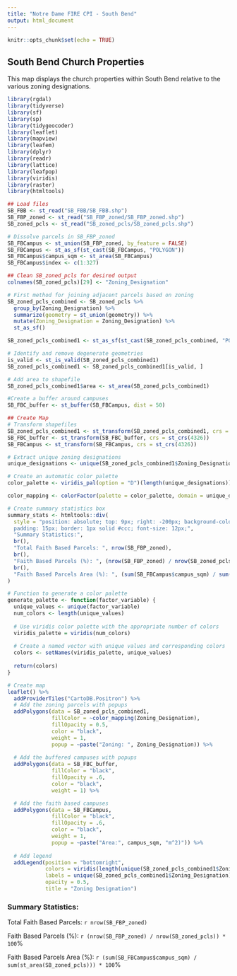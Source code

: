 ```yaml
---
title: "Notre Dame FIRE CPI - South Bend"
output: html_document
---
```


```r
knitr::opts_chunk$set(echo = TRUE)
```

## South Bend Church Properties

This map displays the church properties within South Bend relative to the various zoning designations.

```r
library(rgdal)
library(tidyverse)
library(sf)
library(sp)
library(tidygeocoder)
library(leaflet)
library(mapview)
library(leafem)
library(dplyr)
library(readr)
library(lattice)
library(leafpop)
library(viridis)
library(raster)
library(htmltools)

## Load files
SB_FBB <- st_read("SB_FBB/SB_FBB.shp")
SB_FBP_zoned <- st_read("SB_FBP_zoned/SB_FBP_zoned.shp")
SB_zoned_pcls <- st_read("SB_zoned_pcls/SB_zoned_pcls.shp")
```

```r
# Dissolve parcels in SB_FBP_zoned 
SB_FBCampus <- st_union(SB_FBP_zoned, by_feature = FALSE)
SB_FBCampus <- st_as_sf(st_cast(SB_FBCampus, "POLYGON"))
SB_FBCampus$campus_sqm <- st_area(SB_FBCampus)
SB_FBCampus$index <- c(1:327)

## Clean SB_zoned_pcls for desired output
colnames(SB_zoned_pcls)[29] <- "Zoning_Designation"

# First method for joining adjacent parcels based on zoning
SB_zoned_pcls_combined <- SB_zoned_pcls %>%
  group_by(Zoning_Designation) %>%
  summarize(geometry = st_union(geometry)) %>%
  mutate(Zoning_Designation = Zoning_Designation) %>%
  st_as_sf() 

SB_zoned_pcls_combined1 <- st_as_sf(st_cast(SB_zoned_pcls_combined, "POLYGON"))

# Identify and remove degenerate geometries
is_valid <- st_is_valid(SB_zoned_pcls_combined1)
SB_zoned_pcls_combined1 <- SB_zoned_pcls_combined1[is_valid, ]

# Add area to shapefile
SB_zoned_pcls_combined1$area <- st_area(SB_zoned_pcls_combined1)

#Create a buffer around campuses
SB_FBC_buffer <- st_buffer(SB_FBCampus, dist = 50)

## Create Map
# Transform shapefiles
SB_zoned_pcls_combined1 <- st_transform(SB_zoned_pcls_combined1, crs = st_crs(4326))
SB_FBC_buffer <- st_transform(SB_FBC_buffer, crs = st_crs(4326))
SB_FBCampus <- st_transform(SB_FBCampus, crs = st_crs(4326))

# Extract unique zoning designations
unique_designations <- unique(SB_zoned_pcls_combined1$Zoning_Designation)

# Create an automatic color palette
color_palette <- viridis_pal(option = "D")(length(unique_designations))

color_mapping <- colorFactor(palette = color_palette, domain = unique_designations)

# Create summary statistics box
summary_stats <- htmltools::div(
  style = "position: absolute; top: 9px; right: -200px; background-color: white; 
  padding: 15px; border: 1px solid #ccc; font-size: 12px;", 
  "Summary Statistics:",
  br(),
  "Total Faith Based Parcels: ", nrow(SB_FBP_zoned),
  br(),
  "Faith Based Parcels (%): ", (nrow(SB_FBP_zoned) / nrow(SB_zoned_pcls)) * 100, "%",
  br(),
  "Faith Based Parcels Area (%): ", (sum(SB_FBCampus$campus_sqm) / sum(st_area(SB_zoned_pcls))) * 100, "%"
)

# Function to generate a color palette
generate_palette <- function(factor_variable) {
  unique_values <- unique(factor_variable)
  num_colors <- length(unique_values)
  
  # Use viridis color palette with the appropriate number of colors
  viridis_palette = viridis(num_colors)
  
  # Create a named vector with unique values and corresponding colors
  colors <- setNames(viridis_palette, unique_values)
  
  return(colors)
}

# Create map
leaflet() %>%
  addProviderTiles("CartoDB.Positron") %>%
  # Add the zoning parcels with popups
  addPolygons(data = SB_zoned_pcls_combined1,
              fillColor = ~color_mapping(Zoning_Designation),
              fillOpacity = 0.5,
              color = "black",
              weight = 1,
              popup = ~paste("Zoning: ", Zoning_Designation)) %>%
  
  # Add the buffered campuses with popups
  addPolygons(data = SB_FBC_buffer,
              fillColor = "black",
              fillOpacity = .6,
              color = "black",
              weight = 1) %>%

  # Add the faith based campuses
  addPolygons(data = SB_FBCampus,
              fillColor = "black",
              fillOpacity = .6,
              color = "black",
              weight = 1,
              popup = ~paste("Area:", campus_sqm, "m^2)")) %>%
  
  # Add legend
  addLegend(position = "bottomright",
            colors = viridis(length(unique(SB_zoned_pcls_combined1$Zoning_Designation))),
            labels = unique(SB_zoned_pcls_combined1$Zoning_Designation),
            opacity = 0.5,
            title = "Zoning Designation")

```

### Summary Statistics:

Total Faith Based Parcels: `r nrow(SB_FBP_zoned)`

Faith Based Parcels (%): `r (nrow(SB_FBP_zoned) / nrow(SB_zoned_pcls)) * 100`%

Faith Based Parcels Area (%): `r (sum(SB_FBCampus$campus_sqm) / sum(st_area(SB_zoned_pcls))) * 100`%
